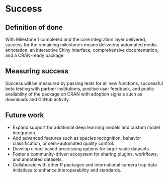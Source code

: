 # Success
<!--
Projects should have a definition of done that is measurable, and a
thorough understanding going in of what the risks are to delivery
-->

## Definition of done
With Milestone 1 completed and the core integration layer delivered, success for the remaining milestones means delivering automated media annotation, an interactive Shiny interface, comprehensive documentation, and a CRAN-ready package.

## Measuring success
Success will be measured by passing tests for all new functions, successful beta testing with partner institutions, positive user feedback, and public availability of the package on CRAN with adoption signals such as downloads and GitHub activity.

## Future work
- Expand support for additional deep learning models and custom model integration.
- Add advanced features such as species recognition, behavior classification, or semi-automated quality control.
- Develop cloud-based processing options for large-scale datasets.
- Foster a community-driven ecosystem for sharing plugins, workflows, and annotated datasets.
- Collaborate with other R packages and international camera trap data initiatives to enhance interoperability and standards.
